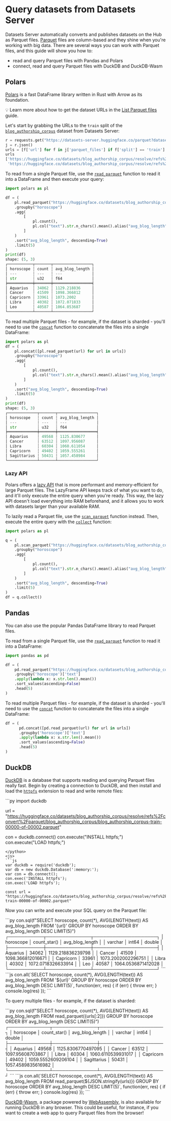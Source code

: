 # Query datasets from Datasets Server

Datasets Server automatically converts and publishes datasets on the Hub as Parquet files. [Parquet](https://parquet.apache.org/docs/) files are column-based and they shine when you're working with big data. There are several ways you can work with Parquet files, and this guide will show you how to:

- read and query Parquet files with Pandas and Polars
- connect, read and query Parquet files with DuckDB and DuckDB-Wasm

## Polars 

[Polars](https://pola-rs.github.io/polars-book/user-guide/introduction.html) is a fast DataFrame library written in Rust with Arrow as its foundation.

<Tip>

💡 Learn more about how to get the dataset URLs in the [List Parquet files](parquet) guide.

</Tip>

Let's start by grabbing the URLs to the `train` split of the [`blog_authorship_corpus`](https://huggingface.co/datasets/blog_authorship_corpus) dataset from Datasets Server:

```py
r = requests.get("https://datasets-server.huggingface.co/parquet?dataset=blog_authorship_corpus")
j = r.json()
urls = [f['url'] for f in j['parquet_files'] if f['split'] == 'train']
urls
['https://huggingface.co/datasets/blog_authorship_corpus/resolve/refs%2Fconvert%2Fparquet/blog_authorship_corpus/blog_authorship_corpus-train-00000-of-00002.parquet',
 'https://huggingface.co/datasets/blog_authorship_corpus/resolve/refs%2Fconvert%2Fparquet/blog_authorship_corpus/blog_authorship_corpus-train-00001-of-00002.parquet']
```

To read from a single Parquet file, use the [`read_parquet`](https://pola-rs.github.io/polars/py-polars/html/reference/api/polars.read_parquet.html) function to read it into a DataFrame and then execute your query:

```py
import polars as pl

df = (
    pl.read_parquet("https://huggingface.co/datasets/blog_authorship_corpus/resolve/refs%2Fconvert%2Fparquet/blog_authorship_corpus/blog_authorship_corpus-train-00000-of-00002.parquet")
    .groupby("horoscope")
    .agg(
        [
            pl.count(),
            pl.col("text").str.n_chars().mean().alias("avg_blog_length")
        ]
    )
    .sort("avg_blog_length", descending=True)
    .limit(5)
)
print(df)
shape: (5, 3)
┌───────────┬───────┬─────────────────┐
│ horoscope ┆ count ┆ avg_blog_length │
│ ---       ┆ ---   ┆ ---             │
│ str       ┆ u32   ┆ f64             │
╞═══════════╪═══════╪═════════════════╡
│ Aquarius  ┆ 34062 ┆ 1129.218836     │
│ Cancer    ┆ 41509 ┆ 1098.366812     │
│ Capricorn ┆ 33961 ┆ 1073.2002       │
│ Libra     ┆ 40302 ┆ 1072.071833     │
│ Leo       ┆ 40587 ┆ 1064.053687     │
└───────────┴───────┴─────────────────┘
```

To read multiple Parquet files - for example, if the dataset is sharded - you'll need to use the [`concat`](https://pola-rs.github.io/polars/py-polars/html/reference/api/polars.concat.html) function to concatenate the files into a single DataFrame: 

```py
import polars as pl
df = (
    pl.concat([pl.read_parquet(url) for url in urls])
    .groupby("horoscope")
    .agg(
        [
            pl.count(),
            pl.col("text").str.n_chars().mean().alias("avg_blog_length")
        ]
    )
    .sort("avg_blog_length", descending=True)
    .limit(5)
)
print(df)
shape: (5, 3)
┌─────────────┬───────┬─────────────────┐
│ horoscope   ┆ count ┆ avg_blog_length │
│ ---         ┆ ---   ┆ ---             │
│ str         ┆ u32   ┆ f64             │
╞═════════════╪═══════╪═════════════════╡
│ Aquarius    ┆ 49568 ┆ 1125.830677     │
│ Cancer      ┆ 63512 ┆ 1097.956087     │
│ Libra       ┆ 60304 ┆ 1060.611054     │
│ Capricorn   ┆ 49402 ┆ 1059.555261     │
│ Sagittarius ┆ 50431 ┆ 1057.458984     │
└─────────────┴───────┴─────────────────┘
```

### Lazy API

Polars offers a [lazy API](https://pola-rs.github.io/polars-book/user-guide/lazy-api/intro.html) that is more performant and memory-efficient for large Parquet files. The LazyFrame API keeps track of what you want to do, and it'll only execute the entire query when you're ready. This way, the lazy API doesn't load everything into RAM beforehand, and it allows you to work with datasets larger than your available RAM.

To lazily read a Parquet file, use the [`scan_parquet`](https://pola-rs.github.io/polars/py-polars/html/reference/api/polars.scan_parquet.html) function instead. Then, execute the entire query with the [`collect`](https://pola-rs.github.io/polars/py-polars/html/reference/lazyframe/api/polars.LazyFrame.collect.html) function:

```py
import polars as pl

q = (
    pl.scan_parquet("https://huggingface.co/datasets/blog_authorship_corpus/resolve/refs%2Fconvert%2Fparquet/blog_authorship_corpus/blog_authorship_corpus-train-00000-of-00002.parquet")
    .groupby("horoscope")
    .agg(
        [
            pl.count(),
            pl.col("text").str.n_chars().mean().alias("avg_blog_length")
        ]
    )
    .sort("avg_blog_length", descending=True)
    .limit(5)
)
df = q.collect()
```

## Pandas

You can also use the popular Pandas DataFrame library to read Parquet files.

To read from a single Parquet file, use the [`read_parquet`](https://pandas.pydata.org/docs/reference/api/pandas.read_parquet.html) function to read it into a DataFrame:

```py
import pandas as pd

df = (
    pd.read_parquet("https://huggingface.co/datasets/blog_authorship_corpus/resolve/refs%2Fconvert%2Fparquet/blog_authorship_corpus/blog_authorship_corpus-train-00000-of-00002.parquet")
    .groupby('horoscope')['text']
    .apply(lambda x: x.str.len().mean())
    .sort_values(ascending=False)
    .head(5)
)
```

To read multiple Parquet files - for example, if the dataset is sharded - you'll need to use the [`concat`](https://pandas.pydata.org/docs/reference/api/pandas.concat.html) function to concatenate the files into a single DataFrame:

```py
df = (
      pd.concat([pd.read_parquet(url) for url in urls])
      .groupby('horoscope')['text']
      .apply(lambda x: x.str.len().mean())
      .sort_values(ascending=False)
      .head(5)
)
```

## DuckDB

[DuckDB](https://duckdb.org/docs/) is a database that supports reading and querying Parquet files really fast. Begin by creating a connection to DuckDB, and then install and load the [`httpfs`](https://duckdb.org/docs/extensions/httpfs.html) extension to read and write remote files:

<inferencesnippet>
<python>
```py
import duckdb

url = "https://huggingface.co/datasets/blog_authorship_corpus/resolve/refs%2Fconvert%2Fparquet/blog_authorship_corpus/blog_authorship_corpus-train-00000-of-00002.parquet"

con = duckdb.connect()
con.execute("INSTALL httpfs;")
con.execute("LOAD httpfs;")
```
</python>
<js>
```js
var duckdb = require('duckdb');
var db = new duckdb.Database(':memory:');
var con = db.connect();
con.exec('INSTALL httpfs');
con.exec('LOAD httpfs');

const url = "https://huggingface.co/datasets/blog_authorship_corpus/resolve/refs%2Fconvert%2Fparquet/blog_authorship_corpus/blog_authorship_corpus-train-00000-of-00002.parquet"
```
</js>
</inferencesnippet>

Now you can write and execute your SQL query on the Parquet file:

<inferencesnippet>
<python>
```py
con.sql(f"SELECT horoscope, count(*), AVG(LENGTH(text)) AS avg_blog_length FROM '{url}' GROUP BY horoscope ORDER BY avg_blog_length DESC LIMIT(5)")
┌───────────┬──────────────┬────────────────────┐
│ horoscope │ count_star() │  avg_blog_length   │
│  varchar  │    int64     │       double       │
├───────────┼──────────────┼────────────────────┤
│ Aquarius  │        34062 │  1129.218836239798 │
│ Cancer    │        41509 │  1098.366812016671 │
│ Capricorn │        33961 │ 1073.2002002296751 │
│ Libra     │        40302 │ 1072.0718326633914 │
│ Leo       │        40587 │ 1064.0536871412028 │
└───────────┴──────────────┴────────────────────┘
```
</python>
<js>
```js
con.all(`SELECT horoscope, count(*), AVG(LENGTH(text)) AS avg_blog_length FROM '${url}' GROUP BY horoscope ORDER BY avg_blog_length DESC LIMIT(5)`, function(err, res) {
  if (err) {
    throw err;
  }
  console.log(res)
});
```
</js>
</inferencesnippet>

To query multiple files - for example, if the dataset is sharded:

<inferencesnippet>
<python>
```py
con.sql(f"SELECT horoscope, count(*), AVG(LENGTH(text)) AS avg_blog_length FROM read_parquet({urls[:2]}) GROUP BY horoscope ORDER BY avg_blog_length DESC LIMIT(5)")
┌─────────────┬──────────────┬────────────────────┐
│  horoscope  │ count_star() │  avg_blog_length   │
│   varchar   │    int64     │       double       │
├─────────────┼──────────────┼────────────────────┤
│ Aquarius    │        49568 │ 1125.8306770497095 │
│ Cancer      │        63512 │   1097.95608703867 │
│ Libra       │        60304 │ 1060.6110539931017 │
│ Capricorn   │        49402 │ 1059.5552609206104 │
│ Sagittarius │        50431 │ 1057.4589835616982 │
└─────────────┴──────────────┴────────────────────┘
```
</python>
<js>
```js
con.all(`SELECT horoscope, count(*), AVG(LENGTH(text)) AS avg_blog_length FROM read_parquet(${JSON.stringify(urls)}) GROUP BY horoscope ORDER BY avg_blog_length DESC LIMIT(5)`, function(err, res) {
  if (err) {
    throw err;
  }
  console.log(res)
});
```
</js>
</inferencesnippet>

[DuckDB-Wasm](https://duckdb.org/docs/api/wasm), a package powered by [WebAssembly](https://webassembly.org/), is also available for running DuckDB in any browser. This could be useful, for instance, if you want to create a web app to query Parquet files from the browser!
